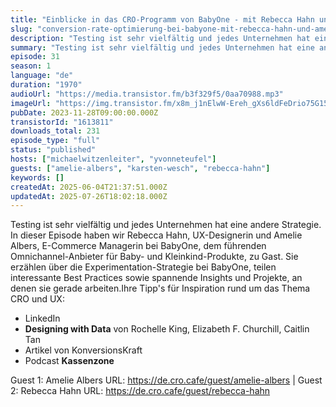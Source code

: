 ```yaml
---
title: "Einblicke in das CRO-Programm von BabyOne - mit Rebecca Hahn und Amelie Albers"
slug: "conversion-rate-optimierung-bei-babyone-mit-rebecca-hahn-und-amelie-albers"
description: "Testing ist sehr vielfältig und jedes Unternehmen hat eine andere Strategie. In dieser Episode haben wir Rebecca Hahn, UX-Designerin und Amelie Albers, E-Commerce Managerin bei BabyOne, dem führenden Omnichannel-Anbieter für Baby- und Kleinkind-Produkte, zu Gast. Sie erzählen über die Experimentation-Strategie bei BabyOne, teilen interessante Best Practices sowie spannende Insights und Projekte, an denen sie gerade arbeiten.Ihre Tipp's für Inspiration rund um das Thema CRO und UX:\n\n- LinkedIn\n- **Designing with Data** von Rochelle King, Elizabeth F. Churchill, Caitlin Tan\n- Artikel von KonversionsKraft\n- Podcast **Kassenzone**\n\n Guest 1: Amelie Albers URL: https://de.cro.cafe/guest/amelie-albers | Guest 2: Rebecca Hahn URL: https://de.cro.cafe/guest/rebecca-hahn"
summary: "Testing ist sehr vielfältig und jedes Unternehmen hat eine andere Strategie. In dieser Episode haben wir Rebecca Hahn, UX-Designerin und Amelie Albers, E-Commerce Managerin bei BabyOne, dem führenden Omnichannel-Anbieter für Baby- und Kleinkind-Produkte, zu Gast. Sie erzählen über die Experimentation-Strategie bei BabyOne, teilen interessante Best Practices sowie spannende Insights und Projekte, an denen sie gerade arbeiten.Ihre Tipp's für Inspiration rund um das Thema CRO und UX:LinkedInDesigning with Data von Rochelle King, Elizabeth F. Churchill, Caitlin TanArtikel von KonversionsKraftPodcast Kassenzone Guest 1: Amelie Albers URL: https://de.cro.cafe/guest/amelie-albers | Guest 2: Rebecca Hahn URL: https://de.cro.cafe/guest/rebecca-hahn"
episode: 31
season: 1
language: "de"
duration: "1970"
audioUrl: "https://media.transistor.fm/b3f329f5/0aa70988.mp3"
imageUrl: "https://img.transistor.fm/x8m_j1nElwW-Ereh_gXs6ldFeDrio75G159xwfjYQPI/rs:fill:0:0:1/w:3000/h:3000/q:60/aHR0cHM6Ly9pbWct/dXBsb2FkLXByb2R1/Y3Rpb24udHJhbnNp/c3Rvci5mbS82YWY4/N2YzNzU2M2ZiMTBm/OWZhMTAwZjQwNTlk/MDgxMS5wbmc.webp"
pubDate: 2023-11-28T09:00:00.000Z
transistorId: "1613811"
downloads_total: 231
episode_type: "full"
status: "published"
hosts: ["michaelwitzenleiter", "yvonneteufel"]
guests: ["amelie-albers", "karsten-wesch", "rebecca-hahn"]
keywords: []
createdAt: 2025-06-04T21:37:51.000Z
updatedAt: 2025-07-26T18:02:18.000Z
---
```


Testing ist sehr vielfältig und jedes Unternehmen hat eine andere Strategie. In dieser Episode haben wir Rebecca Hahn, UX-Designerin und Amelie Albers, E-Commerce Managerin bei BabyOne, dem führenden Omnichannel-Anbieter für Baby- und Kleinkind-Produkte, zu Gast. Sie erzählen über die Experimentation-Strategie bei BabyOne, teilen interessante Best Practices sowie spannende Insights und Projekte, an denen sie gerade arbeiten.Ihre Tipp's für Inspiration rund um das Thema CRO und UX:

- LinkedIn
- **Designing with Data** von Rochelle King, Elizabeth F. Churchill, Caitlin Tan
- Artikel von KonversionsKraft
- Podcast **Kassenzone**

 Guest 1: Amelie Albers URL: https://de.cro.cafe/guest/amelie-albers | Guest 2: Rebecca Hahn URL: https://de.cro.cafe/guest/rebecca-hahn
